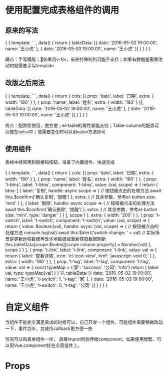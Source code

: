 
<Meta title="t-table" />

# 使用配置完成表格组件的调用

## 原来的写法

<Preview>
  <Story name="原来的写法">
  {
    {
      template: `
        <el-table
          :data="tableData">
          <el-table-column
            prop="date"
            label="日期"
            width="180">
          </el-table-column>
          <el-table-column
            prop="name"
            label="姓名"
            width="180">
          </el-table-column>
        </el-table>
      `,
      data() {
        return {
          tableData: [{
            date: '2016-05-02 19:00:00',
            name: '王小虎'
          }, {
            date: '2016-05-03 19:00:00',
            name: '王小虎'
          }]
        }
      }
    }
  }
  </Story>
</Preview>

痛点：手写模版；如果用v-for，有些特殊的列可能不支持；如果有数据是需要改动的就需要手写template

## 改版之后用法

<Preview>
  <Story name="改版之后写法">
  {
    {
      template: `
        <t-table :cols="cols" :data="tableData" style="width: 100%">
        </t-table>
      `,
      data() {
        return {
          cols: [{
            prop: 'date',
            label: '日期',
            extra: {
              width: '180'
            }
          }, {
            prop: 'name',
            label: '姓名',
            extra: {
              width: '180'
            }
          }],
          tableData: [{
            date: '2016-05-02 19:00:00',
            name: '王小虎'
          }, {
            date: '2016-05-03 19:00:00',
            name: '王小虎'
          }]
        }
      }
    }
  }
  </Story>
</Preview>

优点：配置型使用，更方便；el-table的属性都能支持；Table-column的配置可以放在extra中；值需要变化时可以用value方法即可

## 使用组件

表格中经常用到链接和按钮，准备了内置组件，快速完成

<Preview>
  <Story name="内置组件">
  {
    {
      template: `
        <t-table :cols="cols" :data="tableData" style="width: 100%">
        </t-table>
      `,
      data() {
        return {
          cols: [{
            prop: 'date',
            label: '日期',
            extra: {
              width: '180'
            }
          }, {
            prop: 'name',
            label: '姓名',
            extra: {
              width: '180'
            }
          }, {
            prop: 't-btns',
            label: 't-btns',
            component: 't-btns',
            value: (val, scope) => {
              return {
                btns: [
                  {
                    label: '复制',
                    handle: async scope => {
                      // 按钮被点击的处理方法
                      await this.$confirm('确认复制', '提醒')
                    },
                    extra: {
                      // 其余参数，参考el-button
                      size: 'mini'
                    }
                  },
                  {
                    label: '删除',
                    handle: async scope => {
                      // 按钮被点击的处理方法
                      await this.$confirm('确认删除', '提醒')
                    },
                    extra: {
                      // 其余参数，参考el-button
                      size: 'mini',
                      type: 'danger'
                    }
                  }
                ],
                scope
              }
            },
            extra: {
              width: '200'
            }
          }, {
            prop: 't-switch',
            label: 't-switch',
            component: 't-switch',
            value: (val, scope) => {
              return {
                value: Boolean(val),
                handle: async (val, scope) => {
                  // 按钮被点击的处理方法
                  console.log(val)
                  await this.$alert('switch change: ' + val)
                  // 实际场景是更新远程数据再改本地数据或重新获取数据刷新
                  this.tableData[scope.$index][scope.column.property] = Number(val)
                },
                scope
              }
            }
          }, {
            prop: 't-link',
            label: 't-link',
            component: 't-link',
            value: val => {
              return {
                label: '查看详情',
                icon: 'el-icon-view',
                href: 'javascript: void 0;'
              }
            },
            extra: {
              width: '180'
            }
          }, {
            prop: 't-tag',
            label: 't-tag',
            component: 't-tag',
            value: val => {
              const typeMap = {'家': 'success', '公司': 'info'}
              return {
                label: val,
                type: typeMap[val]
              }
            }
          }],
          tableData: [{
            date: '2016-05-02 19:00:00',
            name: '王小虎',
            't-switch': 1,
            't-tag': '家'
          }, {
            date: '2016-05-03 19:00:00',
            name: '王小虎',
            't-switch': 0,
            't-tag': '公司'
          }]
        }
      }
    }
  }
  </Story>
</Preview>


# 自定义组件
当组件不能完全满足需求的时候可以，自己开发一个组件。可能组件需要稍微改动一下，事件监听，变成传callback更方便一些

写完可以和表单组件一样， 直接improt然后传给component。如果使用频繁，可以用Vue.component挂在全局组件上。


# Props

<Props of={tTable}  />